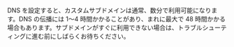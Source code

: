 <Note>
  DNS を設定すると、カスタムサブドメインは通常、数分で利用可能になります。DNS の伝播には 1～4 時間かかることがあり、まれに最大で 48 時間かかる場合もあります。サブドメインがすぐに利用できない場合は、トラブルシューティングに進む前にしばらくお待ちください。
</Note>